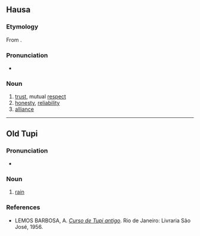{{also|amâna|amaña|amañá}}
==Hausa==

===Etymology===
From {{bor|ha|ar|أَمَانَة}}.

===Pronunciation===
* {{ha-IPA|àmānā̀}}

===Noun===
{{ha-noun|f|àmānā̀}}

# [[trust]], mutual [[respect]]
# [[honesty]], [[reliability]]
# [[alliance]]

----

==Old Tupi==

===Pronunciation===
* {{IPA|tpw|/ãˈmãna/}}

===Noun===
{{head|tpw|noun}}

# [[rain]]

===References===
* LEMOS BARBOSA, A. ''[http://biblio.etnolinguistica.org/barbosa-1956-curso Curso de Tupi antigo]''. Rio de Janeiro: Livraria São José, 1956.